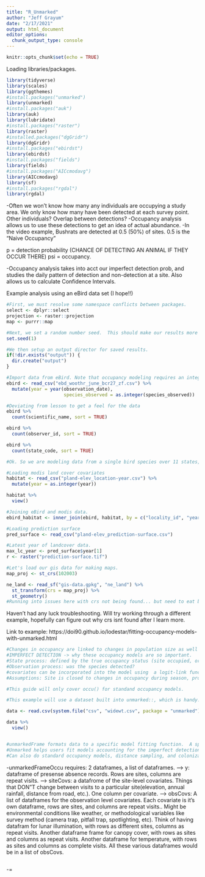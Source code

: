 ```yaml
---
title: "R_Unmarked"
author: "Jeff Grayum"
date: "2/17/2021"
output: html_document
editor_options: 
  chunk_output_type: console
---
```


```r
knitr::opts_chunk$set(echo = TRUE)
```

Loading libraries/packages.
```r
library(tidyverse)
library(scales)
library(ggthemes)
#install.packages("unmarked")
library(unmarked)
#install.packages("auk")
library(auk)
library(lubridate)
#install.packages("raster")
library(raster)
#installed.packages("dgGridr")
library(dgGridr)
#install.packages("ebirdst")
library(ebirdst)
#install.packages("fields")
library(fields)
#install.packages("AICcmodavg")
library(AICcmodavg)
library(sf)
#install.packages("rgdal")
library(rgdal)
```

-Often we won't know how many any individuals are occupying a study area.  We only know how many have been detected at each survey point.  Other individuals? Overlap between detections?
-Occupancy analysis allows us to use these detections to get an idea of actual abundance.
-In the video example, Bushrats are detected at 0.5 (50%) of sites.  0.5 is the "Naive Occupancy"

p = detection probability (CHANCE OF DETECTING AN ANIMAL IF THEY OCCUR THERE)
psi = occupancy.

-Occupancy analysis takes into acct our imperfect detection prob, and studies the daily pattern of detection and non-detection at a site.  Also allows us to calculate Confidence Intervals.


Example analysis using an eBird data set (I hope!!)
```r
#First, we must resolve some namespace conflicts between packages.
select <- dplyr::select
projection <- raster::projection
map <- purrr::map

#Next, we set a random number seed.  This should make our results more repeatable!
set.seed(1)

#We then setup an output director for saved results.
if(!dir.exists("output")) {
  dir.create("output")
}

#Import data from eBird. Note that occupancy modeling requires an integer response
ebird <- read_csv("ebd_woothr_june_bcr27_zf.csv") %>%
  mutate(year = year(observation_date),
                     species_observed = as.integer(species_observed))

#Deviating from lesson to get a feel for the data
ebird %>%
  count(scientific_name, sort = TRUE)

ebird %>%
  count(observer_id, sort = TRUE)

ebird %>%
  count(state_code, sort = TRUE)

#Ok. So we are modeling data from a single bird species over 11 states, with data from many observers.

#Loading modis land cover covariates
habitat <- read_csv("pland-elev_location-year.csv") %>%
  mutate(year = as.integer(year))

habitat %>%
  view()

#Joining eBird and modis data.
ebird_habitat <- inner_join(ebird, habitat, by = c("locality_id", "year"))

#Loading prediction surface
pred_surface <- read_csv("pland-elev_prediction-surface.csv")

#Latest year of landcover data.
max_lc_year <- pred_surface$year[1]
r <- raster("prediction-surface.tif")

#Let's load our gis data for making maps.
map_proj <- st_crs(102003)

ne_land <- read_sf("gis-data.gpkg", "ne_land") %>%
  st_transform(crs = map_proj) %>%
  st_geometry()
#Running into issues here with crs not being found... but need to eat breakfast.

```


Haven't had any luck troubleshooting.  Will try working through a different example, hopefully can figure out why crs isnt found after I learn more.

Link to example: https://doi90.github.io/lodestar/fitting-occupancy-models-with-unmarked.html
```r
#Changes in occupancy are linked to changes in population size as well as pop'n characteristics.
#IMPERFECT DETECTION -> why these occupancy models are so important.
#State process: defined by the true occupancy status (site occupied, or it's not..)
#Observation process: was the species detected?
#covariates can be incorporated into the model using  a logit-link function.
#Assumptions: Site is closed to changes in occupancy during season, prob of occupance is constant across all sites or VARATION IS MODELLED BY COVARIATES, prob of detection is constant across all sites, or variation is modeled by covariates!!, detection of a species and its detection histories at each site are independent.

#This guide will only cover occu() for standand occupancy models.

#This example will use a dataset built into unmarked::, which is handy.

data <- read.csv(system.file("csv", "widewt.csv", package = "unmarked"))

data %>%
  view()


#unmarkedFrame formats data to a specific model fitting function.  A special class of object used in this package for organizing our data.
#Unmarked helps users fit models accounting for the imperfect detection of unmarked individuals.
#Can also do standard occupancy models, distance sampling, and colonization/extinction models.

```

-unmarkedFrameOccu requires: 2 dataframes, a list of dataframes.
--> y: dataframe of presense absence records.  Rows are sites, columns are repeat visits.
--> siteCovs: a datafrome of the site-level covariates.  Things that DON"T change between visits to a particular site(elevation, annual rainfall, distance from road, etc.).  One column per covariate.
--> obsCovs:  A list of dataframes for the observation level covariates.  Each covariate is it's own dataframe, rows are sites, and columns are repeat visits..  Might be environmental conditions like weather, or methodological variables like survey method (camera trap, pitfall trap, spotlighting, etc).  Think of having datafram for lunar illumination, with rows as different sites, columns as repeat visits.  Another dataframe frame for canopy cover, with rows as sites and columns as repeat visits.  Another dataframe for temperature, with rows as sites and columns as complete visits.  All these various dataframes would be in a list of obsCovs.
```r

```

-=